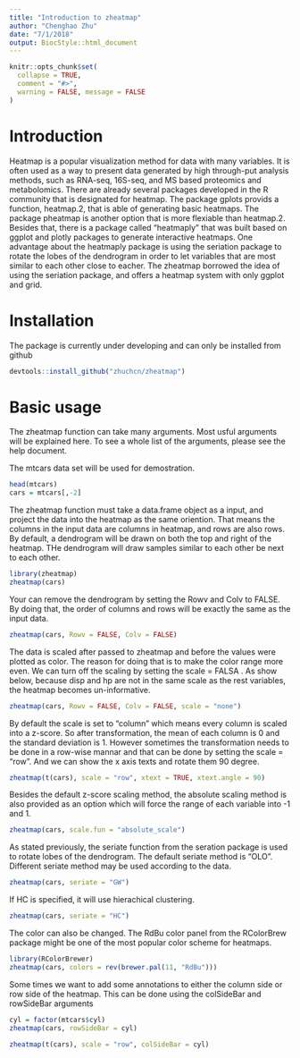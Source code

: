 ```yaml
---
title: "Introduction to zheatmap"
author: "Chenghao Zhu"
date: "7/1/2018"
output: BiocStyle::html_document
---
```


```r
knitr::opts_chunk$set(
  collapse = TRUE,
  comment = "#>",
  warning = FALSE, message = FALSE
)
```

# Introduction

Heatmap is a popular visualization method for data with many variables. It is often used as a way to present data generated by high through-put analysis methods, such as RNA-seq, 16S-seq, and MS based proteomics and metabolomics. There are already several packages developed in the R community that is designated for heatmap. The package gplots provids a function, heatmap.2, that is able of generating basic heatmaps. The package pheatmap is another option that is more flexiable than heatmap.2. Besides that, there is a package called "heatmaply" that was built based on ggplot and plotly packages to generate interactive heatmaps. One advantage about the heatmaply package is using the seriation package to rotate the lobes of the dendrogram in order to let variables that are most similar to each other close to eacher. The zheatmap borrowed the idea of using the seriation package, and offers a heatmap system with only ggplot and grid.

# Installation

The package is currently under developing and can only be installed from github

```r
devtools::install_github("zhuchcn/zheatmap")
```

# Basic usage

The zheatmap function can take many arguments. Most usful arguments will be explained here. To see a whole list of the arguments, please see the help document.

The mtcars data set will be used for demostration.

```r
head(mtcars)
cars = mtcars[,-2]
```

The zheatmap function must take a data.frame object as a input, and project the data into the heatmap as the same oriention. That means the columns in the input data are columns in heatmap, and rows are also rows. By default, a dendrogram will be drawn on both the top and right of the heatmap. THe dendrogram will draw samples similar to each other be next to each other. 

```r
library(zheatmap)
zheatmap(cars)
```

Your can remove the dendrogram by setting the Rowv and Colv to FALSE. By doing that, the order of columns and rows will be exactly the same as the input data.

```r
zheatmap(cars, Rowv = FALSE, Colv = FALSE)
```

The data is scaled after passed to zheatmap and before the values were plotted as color. The reason for doing that is to make the color range more even. We can turn off the scaling by setting the scale = FALSA . As show below, because disp and hp are not in the same scale as the rest variables, the heatmap becomes un-informative.

```r
zheatmap(cars, Rowv = FALSE, Colv = FALSE, scale = "none")
```

By default the scale is set to "column" which means every column is scaled into a z-score. So after transformation, the mean of each column is 0 and the standard deviation is 1. However sometimes the transformation needs to be done in a row-wise mannar and that can be done by setting the scale = "row". And we can show the x axis texts and rotate them 90 degree.

```r
zheatmap(t(cars), scale = "row", xtext = TRUE, xtext.angle = 90)
```

Besides the default z-score scaling method, the absolute scaling method is also provided as an option which will force the range of each variable into -1 and 1. 

```r
zheatmap(cars, scale.fun = "absolute_scale")
```

As stated previously, the seriate function from the seration package is used to rotate lobes of the dendrogram. The default seriate method is "OLO". Different seriate method may be used according to the data.

```r
zheatmap(cars, seriate = "GW")
```

If HC is specified, it will use hierachical clustering.

```r
zheatmap(cars, seriate = "HC")
```

The color can also be changed. The RdBu color panel from the RColorBrew package might be one of the most popular color scheme for heatmaps.

```r
library(RColorBrewer)
zheatmap(cars, colors = rev(brewer.pal(11, "RdBu")))
```

Some times we want to add some annotations to either the column side or row side of the heatmap. This can be done using the colSideBar and rowSideBar arguments

```r
cyl = factor(mtcars$cyl)
zheatmap(cars, rowSideBar = cyl)
```

```r
zheatmap(t(cars), scale = "row", colSideBar = cyl)
```
